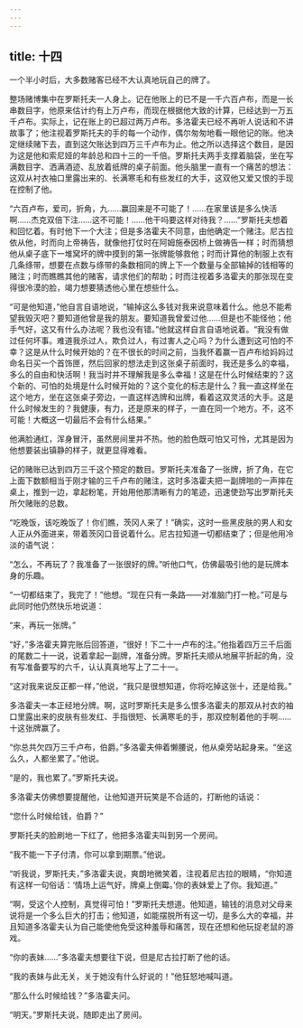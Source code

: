 ```yaml
---
---
---
```

title: 十四
---




一个半小时后，大多数赌客已经不大认真地玩自己的牌了。

整场赌博集中在罗斯托夫一人身上。记在他账上的已不是一千六百卢布，而是一长串数目字，他原来估计约有上万卢布，而现在根据他大致的计算，已经达到一万五千卢布。实际上，记在账上的已超过两万卢布。多洛霍夫已经不再听人说话和不讲故事了；他注视着罗斯托夫的手的每一个动作，偶尔匆匆地看一眼他记的账。他决定继续赌下去，直到这欠账达到四万三千卢布为止。他之所以选择这个数目，是因为这是他和索尼娅的年龄总和四十三的一千倍。罗斯托夫两手支撑着脑袋，坐在写满数目字、洒满酒迹、乱放着纸牌的桌子前面。他头脑里一直有一个痛苦的想法：这双从衬衣袖口里露出来的、长满寒毛和有些发红的大手，这双他又爱又恨的手现在控制了他。

“六百卢布，爱司，折角，九……赢回来是不可能了！……在家里该是多么快活啊……杰克双倍下注……这不可能！……他干吗要这样对待我？……”罗斯托夫想着和回忆着。有时他下一个大注；但是多洛霍夫不同意，由他确定一个赌注。尼古拉依从他，时而向上帝祷告，就像他打仗时在阿姆施泰因桥上做祷告一样；时而猜想他从桌子底下一堆窝坏的牌中摸到的第一张牌能够救他；时而计算他的制服上衣有几条绦带，想要在点数与绦带的条数相同的牌上下一个数量与全部输掉的钱相等的赌注；时而瞧瞧其他的赌客，请求他们的帮助；时而注视着多洛霍夫的那张现在变得很冷漠的脸，竭力想要猜透他心里在想些什么。

“可是他知道，”他自言自语地说，“输掉这么多钱对我来说意味着什么。他总不能希望我毁灭吧？要知道他曾是我的朋友。要知道我曾爱过他……但是也不能怪他；他手气好，这又有什么办法呢？我也没有错。”他就这样自言自语地说着。“我没有做过任何坏事。难道我杀过人，欺负过人，有过害人之心吗？为什么遭到这可怕的不幸？这是从什么时候开始的？在不很长的时间之前，当我怀着赢一百卢布给妈妈过命名日买一个首饰匣，然后回家的想法走到这张桌子前面时，我还是多么的幸福，多么的自由和快活啊！我当时并不理解我是多么幸福！这是在什么时候结束的？这个新的、可怕的处境是什么时候开始的？这个变化的标志是什么？我一直这样坐在这个地方，坐在这张桌子旁边，一直这样选牌和出牌，看着这双灵活的大手。这是什么时候发生的？我健康，有力，还是原来的样子，一直在同一个地方。不，这不可能！大概这一切最后不会有什么结果。”

他满脸通红，浑身冒汗，虽然房间里并不热。他的脸色既可怕又可怜，尤其是因为他想要装出镇静的样子，就更显得难看。

记的赌账已达到四万三千这个预定的数目。罗斯托夫准备了一张牌，折了角，在它上面下数额相当于刚才输的三千卢布的赌注，这时多洛霍夫把一副牌啪的一声摔在桌上，推到一边，拿起粉笔，开始用他那清晰有力的笔迹，迅速使劲写出罗斯托夫所欠赌账的总数。

“吃晚饭，该吃晚饭了！你们瞧，茨冈人来了！”确实，这时一些黑皮肤的男人和女人正从外面进来，带着茨冈口音说着什么。尼古拉知道一切都结束了；但是他用冷淡的语气说：

“怎么，不再玩了？我准备了一张很好的牌。”听他口气，仿佛最吸引他的是玩牌本身的乐趣。

“一切都结束了，我完了！”他想。“现在只有一条路——对准脑门打一枪。”可是与此同时他仍然快乐地说道：

“来，再玩一张牌。”

“好，”多洛霍夫算完账后回答道，“很好！下二十一卢布的注。”他指着四万三千后面的尾数二十一说，说着拿起一副牌，准备分牌。罗斯托夫顺从地展平折起的角，没有写准备要写的六千，认认真真地写上了二十一。

“这对我来说反正都一样，”他说，“我只是很想知道，你将吃掉这张十，还是给我。”

多洛霍夫一本正经地分牌。啊，这时罗斯托夫是多么恨多洛霍夫的那双从衬衣的袖口里露出来的皮肤有些发红、手指很短、长满寒毛的手，那双控制着他的手啊……十这张牌赢了。

“你总共欠四万三千卢布，伯爵。”多洛霍夫伸着懒腰说，他从桌旁站起身来。“坐这么久，人都坐累了。”他说。

“是的，我也累了。”罗斯托夫说。

多洛霍夫仿佛想要提醒他，让他知道开玩笑是不合适的，打断他的话说：

“您什么时候给钱，伯爵？”

罗斯托夫的脸刷地一下红了，他把多洛霍夫叫到另一个房间。

“我不能一下子付清，你可以拿到期票。”他说。

“听我说，罗斯托夫，”多洛霍夫说，爽朗地微笑着，注视着尼古拉的眼睛，“你知道有这样一句俗话：‘情场上运气好，牌桌上倒霉。’你的表妹爱上了你。我知道。”

“啊，受这个人控制，真觉得可怕！”罗斯托夫想道。他知道，输钱的消息对父母来说将是一个多么巨大的打击；他知道，如能摆脱所有这一切，是多么大的幸福，并且知道多洛霍夫认为自己能使他免受这种羞辱和痛苦，现在还想和他玩捉老鼠的游戏。

“你的表妹……”多洛霍夫想要往下说，但是尼古拉打断了他的话。

“我的表妹与此无关，关于她没有什么好说的！”他狂怒地喊叫道。

“那么什么时候给钱？”多洛霍夫问。

“明天。”罗斯托夫说，随即走出了房间。